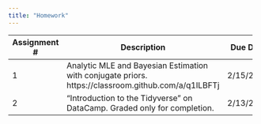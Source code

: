 ```yaml
---
title: "Homework"
---
```


+--------------+-----------------------------------------------+-----------+-------+------------------------------------------+
| Assignment # | Description                                   | Due Date  | Value | Solutions                                |
+==============+===============================================+===========+=======+==========================================+
|    1         | Analytic MLE and Bayesian Estimation with     | 2/15/2018 |  1    |                                          |
|              | conjugate priors.                             |           |       |                                          |
|              | https://classroom.github.com/a/q1ILBFTj       |           |       |                                          |
+--------------+-----------------------------------------------+-----------+-------+------------------------------------------+
|    2         | "Introduction to the Tidyverse" on DataCamp.  | 2/13/2018 |  0.5  |                                          |
|              | Graded only for completion.                   |           |       |                                          |
+--------------+-----------------------------------------------+-----------+-------+------------------------------------------+
